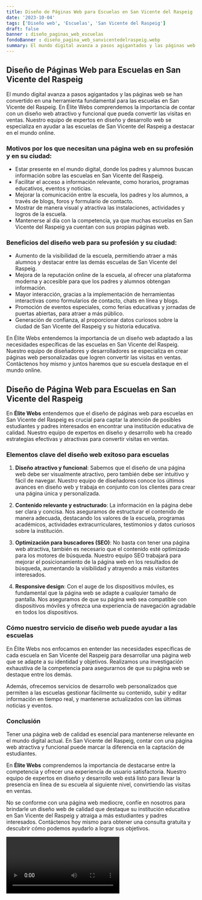 ```yaml
---
title: Diseño de Páginas Web para Escuelas en San Vicente del Raspeig
date: '2023-10-04'
tags: ['Diseño web', 'Escuelas', 'San Vicente del Raspeig']
draft: false
banner : diseño_paginas_web_escuelas
fondoBanner : diseño_pagina_web_sanvicentedelraspeig.webp
summary: El mundo digital avanza a pasos agigantados y las páginas web se han convertido en una herramienta fundamental para las escuelas en San Vicente del Raspeig. En Élite Webs comprendemos la importancia de contar con un diseño web atractivo y funcional que pueda convertir las visitas en ventas. Nuestro equipo de expertos en diseño y desarrollo web se especializa en ayudar a las escuelas de San Vicente del Raspeig a destacar en el mundo online.
---
```


## Diseño de Páginas Web para Escuelas en San Vicente del Raspeig

El mundo digital avanza a pasos agigantados y las páginas web se han convertido en una herramienta fundamental para las escuelas en San Vicente del Raspeig. En Élite Webs comprendemos la importancia de contar con un diseño web atractivo y funcional que pueda convertir las visitas en ventas. Nuestro equipo de expertos en diseño y desarrollo web se especializa en ayudar a las escuelas de San Vicente del Raspeig a destacar en el mundo online.

### Motivos por los que necesitan una página web en su profesión y en su ciudad:
- Estar presente en el mundo digital, donde los padres y alumnos buscan información sobre las escuelas en San Vicente del Raspeig.
- Facilitar el acceso a información relevante, como horarios, programas educativos, eventos y noticias.
- Mejorar la comunicación entre la escuela, los padres y los alumnos, a través de blogs, foros y formulario de contacto.
- Mostrar de manera visual y atractiva las instalaciones, actividades y logros de la escuela.
- Mantenerse al día con la competencia, ya que muchas escuelas en San Vicente del Raspeig ya cuentan con sus propias páginas web.

### Beneficios del diseño web para su profesión y su ciudad:
- Aumento de la visibilidad de la escuela, permitiendo atraer a más alumnos y destacar entre las demás escuelas de San Vicente del Raspeig.
- Mejora de la reputación online de la escuela, al ofrecer una plataforma moderna y accesible para que los padres y alumnos obtengan información.
- Mayor interacción, gracias a la implementación de herramientas interactivas como formularios de contacto, chats en línea y blogs.
- Promoción de eventos especiales, como ferias educativas y jornadas de puertas abiertas, para atraer a más público.
- Generación de confianza, al proporcionar datos curiosos sobre la ciudad de San Vicente del Raspeig y su historia educativa.

En Élite Webs entendemos la importancia de un diseño web adaptado a las necesidades específicas de las escuelas en San Vicente del Raspeig. Nuestro equipo de diseñadores y desarrolladores se especializa en crear páginas web personalizadas que logren convertir las visitas en ventas. Contáctenos hoy mismo y juntos haremos que su escuela destaque en el mundo online.

<GifSeo />

<Cta />

## Diseño de Página Web para Escuelas en San Vicente del Raspeig

En **Élite Webs** entendemos que el diseño de páginas web para escuelas en San Vicente del Raspeig es crucial para captar la atención de posibles estudiantes y padres interesados en encontrar una institución educativa de calidad. Nuestro equipo de expertos en diseño y desarrollo web ha creado estrategias efectivas y atractivas para convertir visitas en ventas.

### Elementos clave del diseño web exitoso para escuelas

1. **Diseño atractivo y funcional**: Sabemos que el diseño de una página web debe ser visualmente atractivo, pero también debe ser intuitivo y fácil de navegar. Nuestro equipo de diseñadores conoce los últimos avances en diseño web y trabaja en conjunto con los clientes para crear una página única y personalizada.

2. **Contenido relevante y estructurado**: La información en la página debe ser clara y concisa. Nos aseguramos de estructurar el contenido de manera adecuada, destacando los valores de la escuela, programas académicos, actividades extracurriculares, testimonios y datos curiosos sobre la institución.

3. **Optimización para buscadores (SEO)**: No basta con tener una página web atractiva, también es necesario que el contenido esté optimizado para los motores de búsqueda. Nuestro equipo SEO trabajará para mejorar el posicionamiento de la página web en los resultados de búsqueda, aumentando la visibilidad y atrayendo a más visitantes interesados.

4. **Responsive design**: Con el auge de los dispositivos móviles, es fundamental que la página web se adapte a cualquier tamaño de pantalla. Nos aseguramos de que su página web sea compatible con dispositivos móviles y ofrezca una experiencia de navegación agradable en todos los dispositivos.

### Cómo nuestro servicio de diseño web puede ayudar a las escuelas

En Élite Webs nos enfocamos en entender las necesidades específicas de cada escuela en San Vicente del Raspeig para desarrollar una página web que se adapte a su identidad y objetivos. Realizamos una investigación exhaustiva de la competencia para asegurarnos de que su página web se destaque entre los demás.

Además, ofrecemos servicios de desarrollo web personalizados que permiten a las escuelas gestionar fácilmente su contenido, subir y editar información en tiempo real, y mantenerse actualizados con las últimas noticias y eventos.

### Conclusión

Tener una página web de calidad es esencial para mantenerse relevante en el mundo digital actual. En San Vicente del Raspeig, contar con una página web atractiva y funcional puede marcar la diferencia en la captación de estudiantes.

En **Élite Webs** comprendemos la importancia de destacarse entre la competencia y ofrecer una experiencia de usuario satisfactoria. Nuestro equipo de expertos en diseño y desarrollo web está listo para llevar la presencia en línea de su escuela al siguiente nivel, convirtiendo las visitas en ventas.

No se conforme con una página web mediocre, confíe en nosotros para brindarle un diseño web de calidad que destaque su institución educativa en San Vicente del Raspeig y atraiga a más estudiantes y padres interesados. Contáctenos hoy mismo para obtener una consulta gratuita y descubrir cómo podemos ayudarlo a lograr sus objetivos.

<Video />

<CtaBot job='Escuelas' city='San Vicente del Raspeig'/>

<Gmaps query='San Vicente del Raspeig+españa+maps' />